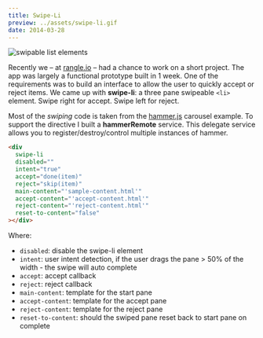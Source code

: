 ---
title: Swipe-Li
preview: ../assets/swipe-li.gif
date: 2014-03-28
---

![swipable list elements](../assets/swipe-li-small.gif)

<DemoSource
  demo="http://winkervsbecks.github.io/swipe-li"
  source="https://github.com/winkerVSbecks/swipe-li"
/>

Recently we &ndash; at [rangle.io](http://rangle.io) &ndash; had a chance to work on a short project. The app was largely a functional prototype built in 1 week. One of the requirements was to build an interface to allow the user to quickly accept or reject items. We came up with **swipe-li**: a three pane swipeable `<li>` element. Swipe right for accept. Swipe left for reject.

Most of the _swiping_ code is taken from the [hammer.js](http://hammerjs.github.io/) carousel example. To support the directive I built a **hammerRemote** service. This delegate service allows you to register/destroy/control multiple instances of hammer.

```html
<div
  swipe-li
  disabled=""
  intent="true"
  accept="done(item)"
  reject="skip(item)"
  main-content="'sample-content.html'"
  accept-content="'accept-content.html'"
  reject-content="'reject-content.html'"
  reset-to-content="false"
></div>
```

Where:

- `disabled`: disable the swipe-li element
- `intent`: user intent detection, if the user drags the pane > 50% of the width - the swipe will auto complete
- `accept`: accept callback
- `reject`: reject callback
- `main-content`: template for the start pane
- `accept-content`: template for the accept pane
- `reject-content`: template for the reject pane
- `reset-to-content`: should the swiped pane reset back to start pane on complete
